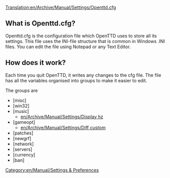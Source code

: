 [[Translation:en/Archive/Manual/Settings/Openttd.cfg]]
==What is Openttd.cfg?==

Openttd.cfg is the configuration file which OpenTTD uses to store all its settings. This file uses the INI-file structure that is common in Windows .INI files.  You can edit the file using Notepad or any Text Editor.

==How does it work?==

Each time you quit OpenTTD, it writes any changes to the cfg file.
The file has all the variables organised into groups to make it easier to edit.

The groups are
*<nowiki>[misc]</nowiki>
*<nowiki>[win32]</nowiki>
*<nowiki>[music]</nowiki>
**[[en/Archive/Manual/Settings/Display hz]] 
*<nowiki>[gameopt]</nowiki>
**[[en/Archive/Manual/Settings/Diff custom]]
*<nowiki>[patches]</nowiki>
*<nowiki>[newgrf]</nowiki>
*<nowiki>[network]</nowiki>
*<nowiki>[servers]</nowiki>
*<nowiki>[currency]</nowiki>
*<nowiki>[ban]</nowiki>

[[Category:en/Manual/Settings & Preferences]]